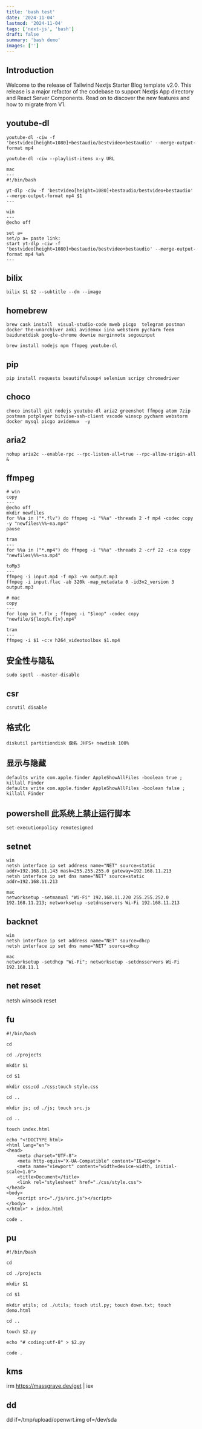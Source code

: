 ```yaml
---
title: 'bash test'
date: '2024-11-04'
lastmod: '2024-11-04'
tags: ['next-js', 'bash']
draft: false
summary: 'bash demo'
images: ['']
---
```


## Introduction

Welcome to the release of Tailwind Nextjs Starter Blog template v2.0. This release is a major refactor of the codebase to support Nextjs App directory and React Server Components. Read on to discover the new features and how to migrate from V1.

<TOCInline toc={props.toc} exclude="Introduction" />


## youtube-dl

```
youtube-dl -ciw -f 'bestvideo[height=1080]+bestaudio/bestvideo+bestaudio' --merge-output-format mp4 

youtube-dl -ciw --playlist-items x-y URL

mac
---
#!/bin/bash

yt-dlp -ciw -f 'bestvideo[height=1080]+bestaudio/bestvideo+bestaudio' --merge-output-format mp4 $1
---

win
---
@echo off

set a=
set/p a= paste link:
start yt-dlp -ciw -f 'bestvideo[height=1080]+bestaudio/bestvideo+bestaudio' --merge-output-format mp4 %a%
---
```

## bilix

```
bilix $1 $2 --subtitle --dm --image
```

## homebrew

```
brew cask install  visual-studio-code mweb picgo  telegram postman docker the-unarchiver anki avidemux iina webstorm pycharm feem baidunetdisk google-chrome downie marginnote sogouinput

brew install nodejs npm ffmpeg youtube-dl
```

## pip

```
pip install requests beautifulsoup4 selenium scripy chromedriver
```

## choco

```
choco install git nodejs youtube-dl aria2 greenshot ffmpeg atom 7zip postman potplayer bitvise-ssh-client vscode winscp pycharm webstorm docker mysql picgo avidemux  -y
```

## aria2

```
nohup aria2c --enable-rpc --rpc-listen-all=true --rpc-allow-origin-all &
```

## ffmpeg

```
# win
copy
---
@echo off
mkdir newfiles
for %%a in ("*.flv") do ffmpeg -i "%%a" -threads 2 -f mp4 -codec copy -y "newfiles\%%~na.mp4"
pause

tran
---
for %%a in ("*.mp4") do ffmpeg -i "%%a" -threads 2 -crf 22 -c:a copy  "newfiles\%%~na.mp4"

toMp3
---
ffmpeg -i input.mp4 -f mp3 -vn output.mp3
ffmpeg -i input.flac -ab 320k -map_metadata 0 -id3v2_version 3 output.mp3

# mac
copy
---
for loop in *.flv ; ffmpeg -i "$loop" -codec copy "newfile/${loop%.flv}.mp4"

tran
---
ffmpeg -i $1 -c:v h264_videotoolbox $1.mp4
```

## 安全性与隐私

```
sudo spctl --master-disable
```

## csr

```
csrutil disable
```

## 格式化

```
diskutil partitiondisk 盘名 JHFS+ newdisk 100% 
```

## 显示与隐藏

```
defaults write com.apple.finder AppleShowAllFiles -boolean true ; killall Finder
defaults write com.apple.finder AppleShowAllFiles -boolean false ; killall Finder
```

## powershell 此系统上禁止运行脚本

```
set-executionpolicy remotesigned
```

## setnet

```
win
netsh interface ip set address name="NET" source=static addr=192.168.11.143 mask=255.255.255.0 gateway=192.168.11.213
netsh interface ip set dns name="NET" source=static addr=192.168.11.213

mac
networksetup -setmanual "Wi-Fi" 192.168.11.220 255.255.252.0 192.168.11.213; networksetup -setdnsservers Wi-Fi 192.168.11.213
```

## backnet
```
win
netsh interface ip set address name="NET" source=dhcp
netsh interface ip set dns name="NET" source=dhcp

mac
networksetup -setdhcp "Wi-Fi"; networksetup -setdnsservers Wi-Fi 192.168.11.1
```

## net reset
netsh winsock reset

## fu

```
#!/bin/bash

cd 

cd ./projects

mkdir $1

cd $1

mkdir css;cd ./css;touch style.css

cd ..

mkdir js; cd ./js; touch src.js

cd ..

touch index.html

echo "<!DOCTYPE html>
<html lang="en">
<head>
    <meta charset="UTF-8">
    <meta http-equiv="X-UA-Compatible" content="IE=edge">
    <meta name="viewport" content="width=device-width, initial-scale=1.0">
    <title>Document</title>
    <link rel="stylesheet" href="./css/style.css">
</head>
<body>
    <script src="./js/src.js"></script>
</body>
</html>" > index.html 

code .

```

## pu

```
#!/bin/bash

cd 

cd ./projects

mkdir $1

cd $1

mkdir utils; cd ./utils; touch util.py; touch down.txt; touch demo.html 

cd ..

touch $2.py

echo "# coding:utf-8" > $2.py 

code .
```

## kms
irm https://massgrave.dev/get | iex 

## dd
dd if=/tmp/upload/openwrt.img of=/dev/sda
